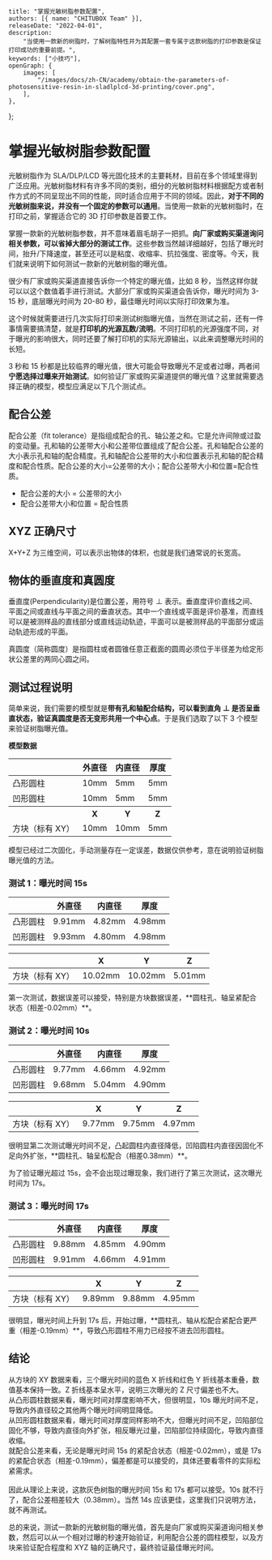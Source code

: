 
	title: "掌握光敏树脂参数配置",
	authors: [{ name: "CHITUBOX Team" }],
	releaseDate: "2022-04-01",
	description:
		"当使用一款新的树脂时，了解树脂特性并为其配置一套专属于这款树脂的打印参数是保证打印成功的重要前提。",
	keywords: ["小技巧"],
	openGraph: {
		images: [
			"/images/docs/zh-CN/academy/obtain-the-parameters-of-photosensitive-resin-in-sladlplcd-3d-printing/cover.png",
		],
	},
};

# 掌握光敏树脂参数配置

光敏树脂作为 SLA/DLP/LCD 等光固化技术的主要耗材，目前在多个领域里得到广泛应用。光敏树脂材料有许多不同的类别，细分的光敏树脂材料根据配方或者制作方式的不同呈现出不同的性能，同时适合应用于不同的领域。因此，**对于不同的光敏树脂来说，并没有一个固定的参数可以通用**。当使用一款新的光敏树脂时，在打印之前，掌握适合它的 3D 打印参数是首要工作。

掌握一款新的光敏树脂参数，并不意味着眉毛胡子一把抓。**向厂家或购买渠道询问相关参数，可以省掉大部分的测试工作**。这些参数当然越详细越好，包括了曝光时间，抬升/下降速度，甚至还可以是粘度、收缩率、抗拉强度、密度等。今天，我们就来说明下如何测试一款新的光敏树脂的曝光值。

很少有厂家或购买渠道直接告诉你一个特定的曝光值，比如 8 秒，当然这样你就可以以这个数值着手进行测试。大部分厂家或购买渠道会告诉你，曝光时间为 3-15 秒，底层曝光时间为 20-80 秒，最佳曝光时间以实际打印效果为准。

这个时候就需要进行几次实际打印来测试树脂曝光值，当然在测试之前，还有一件事情需要搞清楚，就是**打印机的光源瓦数/流明**。不同打印机的光源强度不同，对于曝光的影响很大，同时还要了解打印机的实际光源输出，以此来调整曝光时间的长短。

3 秒和 15 秒都是比较临界的曝光值，很大可能会导致曝光不足或者过曝，两者间**宁愿选择过曝来开始测试**。如何验证厂家或购买渠道提供的曝光值？这里就需要选择正确的模型，模型应满足以下几个测试点。

## 配合公差

配合公差（fit tolerance）是指组成配合的孔、轴公差之和。它是允许间隙或过盈的变动量。孔和轴的公差带大小和公差带位置组成了配合公差。孔和轴配合公差的大小表示孔和轴的配合精度。孔和轴配合公差带的大小和位置表示孔和轴的配合精度和配合性质。配合公差的大小=公差带的大小；配合公差带大小和位置=配合性质。

-   配合公差的大小 = 公差带的大小
-   配合公差带大小和位置 = 配合性质

## XYZ 正确尺寸

X+Y+Z 为三维空间，可以表示出物体的体积，也就是我们通常说的长宽高。

## 物体的垂直度和真圆度

垂直度(Perpendicularity)是位置公差，用符号 ⊥ 表示。垂直度评价直线之间、平面之间或直线与平面之间的垂直状态。其中一个直线或平面是评价基准，而直线可以是被测样品的直线部分或直线运动轨迹，平面可以是被测样品的平面部分或运动轨迹形成的平面。

<DocsColumnContainer>
	<DocsColumn>
		<ImageContainer>
			<AntdImage
				alt="perpendicularity and roundness"
				src={
					"/images/docs/zh-CN/academy/obtain-the-parameters-of-photosensitive-resin-in-sladlplcd-3d-printing/perpendicularity-and-roundness.png"
				}
			/>
		</ImageContainer>
	</DocsColumn>
	<DocsColumn>
		<ImageContainer>
			<AntdImage
				alt="structure with holes and shafts"
				src={
					"/images/docs/zh-CN/academy/obtain-the-parameters-of-photosensitive-resin-in-sladlplcd-3d-printing/structure-with-holes-and-shafts.png"
				}
			/>
		</ImageContainer>
	</DocsColumn>
</DocsColumnContainer>

真圆度（简称圆度）是指圆柱或者圆锥任意正截面的圆周必须位于半径差为给定形状公差里的两同心圆之间。

## 测试过程说明

简单来说，我们需要的模型就是**带有孔和轴配合结构，可以看到直角 ⊥ 是否呈垂直状态，验证真圆度是否无变形共用一个中心点**。于是我们选取了以下 3 个模型来验证树脂曝光值。

**模型数据**

<table>
	<thead>
		<tr>
			<th></th>
			<th>外直径</th>
			<th>内直径</th>
			<th>厚度</th>
		</tr>
	</thead>
	<tbody>
		<tr>
			<td>凸形圆柱</td>
			<td>10mm</td>
			<td>5mm</td>
			<td>5mm</td>
		</tr>
		<tr>
			<td>凹形圆柱</td>
			<td>10mm</td>
			<td>5mm</td>
			<td>5mm</td>
		</tr>
		<tr>
			<th></th>
			<th>X</th>
			<th>Y</th>
			<th>Z</th>
		</tr>
		<tr>
			<td>方块（标有 XY）</td>
			<td>10mm</td>
			<td>10mm</td>
			<td>5mm</td>
		</tr>
	</tbody>
</table>

模型已经过二次固化，手动测量存在一定误差，数据仅供参考，意在说明验证树脂曝光值的方法。

### 测试 1：曝光时间 15s

<DocsColumnContainer>
	<DocsColumn>
		<div className="flex w-full
			border-[1px] border-neutral-700
			rounded-md">
			<table
				className="w-full text-center
				[&_>_thead_>_tr_>_th]:bg-neutral-700
				[&_>_thead_>_tr_>_th]:p-2
				[&_>_tbody_>_tr_>_td]:p-2
				[&_>_tbody_>_tr_>_td]:text-left
				[&_>_tbody_>_tr_>_td]:border-[1px] [&_>_tbody_>_tr_>_td]:border-neutral-700
				[&_>_tbody_>_tr_>_td:first-child]:border-l-[0px] [&_>_tbody_>_tr_>_td:last-child]:border-r-[0px]
				[&_>_tbody_>_tr:last-child_>_td]:border-b-[0px]
				[&_>_tbody_>_tr:last-child_>_td:first-child]:rounded-bl-md
				[&_>_tbody_>_tr:last-child_>_td:last-child]:rounded-br-md"
			>
				<thead>
					<tr>
						<th></th>
						<th>外直径</th>
						<th>内直径</th>
						<th>厚度</th>
					</tr>
				</thead>
				<tbody>
					<tr>
						<td>凸形圆柱</td>
						<td>9.91mm</td>
						<td>4.82mm</td>
						<td>4.98mm</td>
					</tr>
					<tr>
						<td>凹形圆柱</td>
						<td>9.93mm</td>
						<td>4.80mm</td>
						<td>4.98mm</td>
					</tr>
				</tbody>
			</table>
		</div>
		<div className="flex w-full
			border-[1px] border-neutral-700
			rounded-md">
			<table
				className="w-full text-center
				[&_>_thead_>_tr_>_th]:bg-neutral-700
				[&_>_thead_>_tr_>_th]:p-2
				[&_>_tbody_>_tr_>_td]:p-2
				[&_>_tbody_>_tr_>_td]:text-left
				[&_>_tbody_>_tr_>_td]:border-[1px] [&_>_tbody_>_tr_>_td]:border-neutral-700
				[&_>_tbody_>_tr_>_td:first-child]:border-l-[0px] [&_>_tbody_>_tr_>_td:last-child]:border-r-[0px]
				[&_>_tbody_>_tr:last-child_>_td]:border-b-[0px]
				[&_>_tbody_>_tr:last-child_>_td:first-child]:rounded-bl-md
				[&_>_tbody_>_tr:last-child_>_td:last-child]:rounded-br-md"
			>
				<thead>
					<tr>
						<th></th>
						<th>X</th>
						<th>Y</th>
						<th>Z</th>
					</tr>
				</thead>
				<tbody>
					<tr>
						<td>方块（标有 XY）</td>
						<td>10.02mm</td>
						<td>10.02mm</td>
						<td>5.01mm</td>
					</tr>
				</tbody>
			</table>
		</div>
		第一次测试，数据误差可以接受，特别是方块数据误差，**圆柱孔、轴呈紧配合状态（相差-0.02mm）**。
	</DocsColumn>
	<DocsColumn>
		<div className="flex flex-col items-center justify-center w-[400px] gap-2">
			<div
				className="flex items-center
				drop-shadow-lg"
			>
				<AntdImage
					alt="test 1 data"
					src={
						"/images/docs/zh-CN/academy/obtain-the-parameters-of-photosensitive-resin-in-sladlplcd-3d-printing/test-1-data-01.jpg"
					}
				/>
			</div>
		</div>
		<div className="flex flex-col items-center justify-center w-[400px] gap-2">
			<div
				className="flex items-center
				drop-shadow-lg"
			>
				<AntdImage
					alt="test 1 data"
					src={
						"/images/docs/zh-CN/academy/obtain-the-parameters-of-photosensitive-resin-in-sladlplcd-3d-printing/test-1-data-02.jpg"
					}
				/>
			</div>
		</div>
		<div className="flex flex-col items-center justify-center w-[400px] gap-2">
			<div
				className="flex items-center
				drop-shadow-lg"
			>
				<AntdImage
					alt="test 1 data"
					src={
						"/images/docs/zh-CN/academy/obtain-the-parameters-of-photosensitive-resin-in-sladlplcd-3d-printing/test-1-data-03.jpg"
					}
				/>
			</div>
		</div>
		<div className="flex flex-col items-center justify-center w-[400px] gap-2">
			<div
				className="flex items-center
				drop-shadow-lg"
			>
				<AntdImage
					alt="test 1 print results"
					src={
						"/images/docs/zh-CN/academy/obtain-the-parameters-of-photosensitive-resin-in-sladlplcd-3d-printing/test-1-print-results.jpg"
					}
				/>
			</div>
		</div>
	</DocsColumn>
</DocsColumnContainer>

### 测试 2：曝光时间 10s

<DocsColumnContainer>
	<DocsColumn>
	<div className="flex w-full
			border-[1px] border-neutral-700
			rounded-md">
			<table
				className="w-full text-center
				[&_>_thead_>_tr_>_th]:bg-neutral-700
				[&_>_thead_>_tr_>_th]:p-2
				[&_>_tbody_>_tr_>_td]:p-2
				[&_>_tbody_>_tr_>_td]:text-left
				[&_>_tbody_>_tr_>_td]:border-[1px] [&_>_tbody_>_tr_>_td]:border-neutral-700
				[&_>_tbody_>_tr_>_td:first-child]:border-l-[0px] [&_>_tbody_>_tr_>_td:last-child]:border-r-[0px]
				[&_>_tbody_>_tr:last-child_>_td]:border-b-[0px]
				[&_>_tbody_>_tr:last-child_>_td:first-child]:rounded-bl-md
				[&_>_tbody_>_tr:last-child_>_td:last-child]:rounded-br-md"
			>
				<thead>
					<tr>
						<th></th>
						<th>外直径</th>
						<th>内直径</th>
						<th>厚度</th>
					</tr>
				</thead>
				<tbody>
					<tr>
						<td>凸形圆柱</td>
						<td>9.77mm</td>
						<td>4.66mm</td>
						<td>4.92mm</td>
					</tr>
					<tr>
						<td>凹形圆柱</td>
						<td>9.68mm</td>
						<td>5.04mm</td>
						<td>4.90mm</td>
					</tr>
				</tbody>
			</table>
		</div>
		<div className="flex w-full
			border-[1px] border-neutral-700
			rounded-md">
			<table
				className="w-full text-center
				[&_>_thead_>_tr_>_th]:bg-neutral-700
				[&_>_thead_>_tr_>_th]:p-2
				[&_>_tbody_>_tr_>_td]:p-2
				[&_>_tbody_>_tr_>_td]:text-left
				[&_>_tbody_>_tr_>_td]:border-[1px] [&_>_tbody_>_tr_>_td]:border-neutral-700
				[&_>_tbody_>_tr_>_td:first-child]:border-l-[0px] [&_>_tbody_>_tr_>_td:last-child]:border-r-[0px]
				[&_>_tbody_>_tr:last-child_>_td]:border-b-[0px]
				[&_>_tbody_>_tr:last-child_>_td:first-child]:rounded-bl-md
				[&_>_tbody_>_tr:last-child_>_td:last-child]:rounded-br-md"
			>
				<thead>
					<tr>
						<th></th>
						<th>X</th>
						<th>Y</th>
						<th>Z</th>
					</tr>
				</thead>
				<tbody>
					<tr>
						<td>方块（标有 XY）</td>
						<td>9.77mm</td>
						<td>9.75mm</td>
						<td>4.97mm</td>
					</tr>
				</tbody>
			</table>
		</div>
		很明显第二次测试曝光时间不足，凸起圆柱内直径降低，凹陷圆柱内直径因固化不足向外扩张，**圆柱孔、轴呈松配合（相差0.38mm）**。
	</DocsColumn>
	<DocsColumn>
		<div className="flex flex-col items-center justify-center w-[400px] gap-2">
			<div
				className="flex items-center
				drop-shadow-lg"
			>
				<AntdImage
					alt="test 2 data"
					src={
						"/images/docs/zh-CN/academy/obtain-the-parameters-of-photosensitive-resin-in-sladlplcd-3d-printing/test-2-data-01.jpg"
					}
				/>
			</div>
		</div>
		<div className="flex flex-col items-center justify-center w-[400px] gap-2">
			<div
				className="flex items-center
				drop-shadow-lg"
			>
				<AntdImage
					alt="test 2 data"
					src={
						"/images/docs/zh-CN/academy/obtain-the-parameters-of-photosensitive-resin-in-sladlplcd-3d-printing/test-2-data-02.jpg"
					}
				/>
			</div>
		</div>
		<div className="flex flex-col items-center justify-center w-[400px] gap-2">
			<div
				className="flex items-center
				drop-shadow-lg"
			>
				<AntdImage
					alt="test 2 data"
					src={
						"/images/docs/zh-CN/academy/obtain-the-parameters-of-photosensitive-resin-in-sladlplcd-3d-printing/test-2-data-03.jpg"
					}
				/>
			</div>
		</div>
		<div className="flex flex-col items-center justify-center w-[400px] gap-2">
			<div
				className="flex items-center
				drop-shadow-lg"
			>
				<AntdImage
					alt="test 2 print results"
					src={
						"/images/docs/zh-CN/academy/obtain-the-parameters-of-photosensitive-resin-in-sladlplcd-3d-printing/test-2-print-results.jpg"
					}
				/>
			</div>
		</div>
	</DocsColumn>
</DocsColumnContainer>

为了验证曝光超过 15s，会不会出现过曝现象，我们进行了第三次测试，这次曝光时间为 17s。

### 测试 3：曝光时间 17s

<DocsColumnContainer>
	<DocsColumn>
		<div className="flex w-full
			border-[1px] border-neutral-700
			rounded-md">
			<table
				className="w-full text-center
				[&_>_thead_>_tr_>_th]:bg-neutral-700
				[&_>_thead_>_tr_>_th]:p-2
				[&_>_tbody_>_tr_>_td]:p-2
				[&_>_tbody_>_tr_>_td]:text-left
				[&_>_tbody_>_tr_>_td]:border-[1px] [&_>_tbody_>_tr_>_td]:border-neutral-700
				[&_>_tbody_>_tr_>_td:first-child]:border-l-[0px] [&_>_tbody_>_tr_>_td:last-child]:border-r-[0px]
				[&_>_tbody_>_tr:last-child_>_td]:border-b-[0px]
				[&_>_tbody_>_tr:last-child_>_td:first-child]:rounded-bl-md
				[&_>_tbody_>_tr:last-child_>_td:last-child]:rounded-br-md"
			>
				<thead>
					<tr>
						<th></th>
						<th>外直径</th>
						<th>内直径</th>
						<th>厚度</th>
					</tr>
				</thead>
				<tbody>
					<tr>
						<td>凸形圆柱</td>
						<td>9.88mm</td>
						<td>4.85mm</td>
						<td>4.90mm</td>
					</tr>
					<tr>
						<td>凹形圆柱</td>
						<td>9.91mm</td>
						<td>4.66mm</td>
						<td>4.91mm</td>
					</tr>
				</tbody>
			</table>
		</div>
		<div className="flex w-full
			border-[1px] border-neutral-700
			rounded-md">
			<table
				className="w-full text-center
				[&_>_thead_>_tr_>_th]:bg-neutral-700
				[&_>_thead_>_tr_>_th]:p-2
				[&_>_tbody_>_tr_>_td]:p-2
				[&_>_tbody_>_tr_>_td]:text-left
				[&_>_tbody_>_tr_>_td]:border-[1px] [&_>_tbody_>_tr_>_td]:border-neutral-700
				[&_>_tbody_>_tr_>_td:first-child]:border-l-[0px] [&_>_tbody_>_tr_>_td:last-child]:border-r-[0px]
				[&_>_tbody_>_tr:last-child_>_td]:border-b-[0px]
				[&_>_tbody_>_tr:last-child_>_td:first-child]:rounded-bl-md
				[&_>_tbody_>_tr:last-child_>_td:last-child]:rounded-br-md"
			>
				<thead>
					<tr>
						<th></th>
						<th>X</th>
						<th>Y</th>
						<th>Z</th>
					</tr>
				</thead>
				<tbody>
					<tr>
						<td>方块（标有 XY）</td>
						<td>9.89mm</td>
						<td>9.88mm</td>
						<td>4.95mm</td>
					</tr>
				</tbody>
			</table>
		</div>
		很明显，曝光时间上升到 17s 后，开始过曝，**圆柱孔、轴从松配合紧配合更严重（相差-0.19mm）**，导致凸形圆柱不用力已经按不进去凹形圆柱。
	</DocsColumn>
	<DocsColumn>
		<div className="flex flex-col items-center justify-center w-[400px] gap-2">
			<div
				className="flex items-center
				drop-shadow-lg"
			>
				<AntdImage
					alt="test 3 data"
					src={
						"/images/docs/zh-CN/academy/obtain-the-parameters-of-photosensitive-resin-in-sladlplcd-3d-printing/test-3-data-01.jpg"
					}
				/>
			</div>
		</div>
		<div className="flex flex-col items-center justify-center w-[400px] gap-2">
			<div
				className="flex items-center
				drop-shadow-lg"
			>
				<AntdImage
					alt="test 3 data"
					src={
						"/images/docs/zh-CN/academy/obtain-the-parameters-of-photosensitive-resin-in-sladlplcd-3d-printing/test-3-data-02.jpg"
					}
				/>
			</div>
		</div>
		<div className="flex flex-col items-center justify-center w-[400px] gap-2">
			<div
				className="flex items-center
				drop-shadow-lg"
			>
				<AntdImage
					alt="test 3 data"
					src={
						"/images/docs/zh-CN/academy/obtain-the-parameters-of-photosensitive-resin-in-sladlplcd-3d-printing/test-3-data-03.jpg"
					}
				/>
			</div>
		</div>
		<div className="flex flex-col items-center justify-center w-[400px] gap-2">
			<div
				className="flex items-center
				drop-shadow-lg"
			>
				<AntdImage
					alt="test 3 print results"
					src={
						"/images/docs/zh-CN/academy/obtain-the-parameters-of-photosensitive-resin-in-sladlplcd-3d-printing/test-3-print-results.jpg"
					}
				/>
			</div>
		</div>
	</DocsColumn>
</DocsColumnContainer>

## 结论

<DocsColumnContainer>
	<DocsColumn>
		<div className="w-[350px]">
			从方块的 XY 数据来看，三个曝光时间的蓝色 X 折线和红色 Y
			折线基本重叠，数值基本保持一致。Z 折线基本呈水平，说明三次曝光的 Z
			尺寸偏差也不大。
		</div>
	</DocsColumn>
	<DocsColumn>
		<Square />
	</DocsColumn>
</DocsColumnContainer>

<DocsColumnContainer>
	<DocsColumn>
		<div className="w-[350px]">
			从凸形圆柱数据来看，曝光时间对厚度影响不大，但很明显，10s
			曝光时间不足，导致内外直径较之其他两个曝光时间明显降低。
		</div>
	</DocsColumn>
	<DocsColumn>
		<ConvexCylinder />
	</DocsColumn>
</DocsColumnContainer>

<DocsColumnContainer>
	<DocsColumn>
		<div className="w-[350px]">
			从凹形圆柱数据来看，曝光时间对厚度同样影响不大，但曝光时间不足，凹陷部位固化不够，导致内直径向外扩张，相反曝光过量，凹陷部位持续固化，导致内直径收缩。
		</div>
	</DocsColumn>
	<DocsColumn>
		<ConcaveCylinder />
	</DocsColumn>
</DocsColumnContainer>

<DocsColumnContainer>
	<DocsColumn>
		<div className="w-[350px]">
			就配合公差来看，无论是曝光时间 15s 的紧配合状态（相差-0.02mm），或是
			17s
			的紧配合状态（相差-0.19mm），偏差都是可以接受的，具体还要看零件的实际松紧需求。
			<br /> <br /> 因此从理论上来说，这款灰色树脂的曝光时间 15s 和 17s 都可以接受。10s
			就不行了，配合公差相差较大（0.38mm）。当然 14s 应该更佳，这里我们只说明方法，就不再测试。
		</div>
	</DocsColumn>
	<DocsColumn>
		<ToleranceOfFit />
	</DocsColumn>
</DocsColumnContainer>

总的来说，测试一款新的光敏树脂的曝光值，首先是向厂家或购买渠道询问相关参数，然后可以从一个相对过曝的秒速开始验证，利用配合公差的圆柱模型，以及方块来验证配合程度和 XYZ 轴的正确尺寸，最终验证最佳曝光时间。
